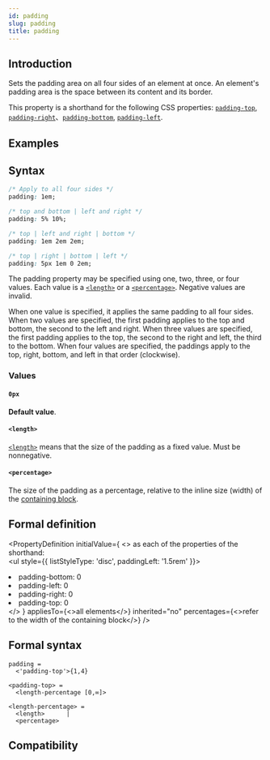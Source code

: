 ```yaml
---
id: padding
slug: padding
title: padding
---
```


## Introduction

Sets the padding area on all four sides of an element at once. An element's padding area is the space between its content and its border.

This property is a shorthand for the following CSS properties: [`padding-top`](./padding-top.mdx), [`padding-right`](./padding-right.mdx)、[`padding-bottom`](./padding-bottom.mdx), [`padding-left`](./padding-left.mdx).

## Examples


<Go
  example="css-api"
  defaultFile="src/padding/App.tsx"
  img="/assets/doc/css/padding.jpg"
  entry="src/padding"
  defaultEntryFile="dist/padding.lynx.bundle"
/>

## Syntax

```css
/* Apply to all four sides */
padding: 1em;

/* top and bottom | left and right */
padding: 5% 10%;

/* top | left and right | bottom */
padding: 1em 2em 2em;

/* top | right | bottom | left */
padding: 5px 1em 0 2em;
```

The padding property may be specified using one, two, three, or four values. Each value is a [`<length>`](api/css/data-type/length.mdx) or a [`<percentage>`](api/css/data-type/percentage.mdx). Negative values are invalid.

When one value is specified, it applies the same padding to all four sides.
When two values are specified, the first padding applies to the top and bottom, the second to the left and right.
When three values are specified, the first padding applies to the top, the second to the right and left, the third to the bottom.
When four values are specified, the paddings apply to the top, right, bottom, and left in that order (clockwise).

### Values

#### `0px`

**Default value**.

#### `<length>`

[`<length>`](api/css/data-type/length.mdx) means that the size of the padding as a fixed value. Must be nonnegative.

#### `<percentage>`

The size of the padding as a percentage, relative to the inline size (width) of the [containing block](https://developer.mozilla.org/en-US/docs/Web/CSS/Containing_block).

## Formal definition


<PropertyDefinition
  initialValue={
    <>
      as each of the properties of the shorthand: <br />
      <ul style={{ listStyleType: 'disc', paddingLeft: '1.5rem' }}>
        <li>padding-bottom: 0</li>
        <li>padding-left: 0</li>
        <li>padding-right: 0</li>
        <li>padding-top: 0</li>
      </ul>
    </>
  }
  appliesTo={<>all elements</>}
  inherited="no"
  percentages={<>refer to the width of the containing block</>}
/>

## Formal syntax

```
padding =
  <'padding-top'>{1,4}

<padding-top> =
  <length-percentage [0,∞]>

<length-percentage> =
  <length>      |
  <percentage>
```

## Compatibility


<LegacyCompatTable metadata="css/properties/padding" />
